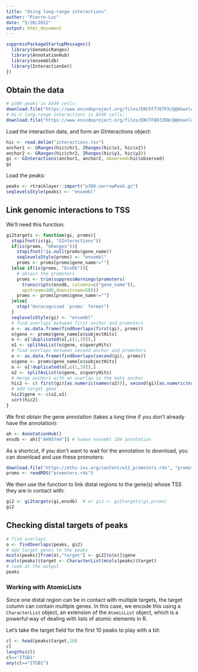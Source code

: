 ```yaml
---
title: "Using long-range interactions"
author: "Pierre-Luc"
date: "5/20/2022"
output: html_document
---
```


```r
suppressPackageStartupMessages({
  library(GenomicRanges)
  library(AnnotationHub)
  library(ensembldb)
  library(InteractionSet)
})
```

## Obtain the data

```r
# p300 peaks in A549 cells:
download.file("https://www.encodeproject.org/files/ENCFF776TFX/@@download/ENCFF776TFX.bed.gz", "p300.narrowPeak.gz")
# Hi-C long-range interactions in A549 cells:
download.file("https://www.encodeproject.org/files/ENCFF803ZOW/@@download/ENCFF803ZOW.tsv", "interactions.tsv")
```

Load the interaction data, and form an GInteractions object:

```r
hic <- read.delim("interactions.tsv")
anchor1 <- GRanges(hic$chr1, IRanges(hic$x1, hic$x2))
anchor2 <- GRanges(hic$chr2, IRanges(hic$y1, hic$y2))
gi <- GInteractions(anchor1, anchor2, observed=hic$observed)
gi
```

Load the peaks:

```r
peaks <- rtracklayer::import("p300.narrowPeak.gz")
seqlevelsStyle(peaks) <- "ensembl"
```

## Link genomic interactions to TSS

We'll need this function:

```r
gi2targets <- function(gi, proms){
  stopifnot(is(gi, "GInteractions"))
  if(is(proms, "GRanges")){
    stopifnot(!is.null(proms$gene_name))
    seqlevelsStyle(proms) <- "ensembl"
    proms <- proms[proms$gene_name!=""]
  }else if(is(proms, "EnsDb")){
    # obtain the promoters
    proms <- trim(suppressWarnings(promoters(
      transcripts(ensdb, columns=c("gene_name")),
      upstream=100,downstream=50)))
    proms <- proms[proms$gene_name!=""]
  }else{
    stop("Unrecognized `proms` format")
  }
  seqlevelsStyle(gi) <- "ensembl"
  # find overlaps between first anchor and promoters
  o <- as.data.frame(findOverlaps(first(gi), proms))
  o$gene <- proms$gene_name[o$subjectHits]
  o <- o[!duplicated(o[,c(1,3)]),]
  o1 <- splitAsList(o$gene, o$queryHits)
  # find overlaps between second anchor and promoters
  o <- as.data.frame(findOverlaps(second(gi), proms))
  o$gene <- proms$gene_name[o$subjectHits]
  o <- o[!duplicated(o[,c(1,3)]),]
  o2 <- splitAsList(o$gene, o$queryHits)
  # merge anchors with an overlap in the mate anchor
  hic2 <- c( first(gi)[as.numeric(names(o2))], second(gi)[as.numeric(names(o1))] )
  # add target gene
  hic2$gene <- c(o2,o1)
  sort(hic2)
}
```

We first obtain the gene annotation (takes a long time if you don't already have the annotation):

```r
ah <- AnnotationHub()
ensdb <- ah[["AH95744"]] # human ensembl 104 annotation
```

As a shortcut, if you don't want to wait for the annotation to download, you can download and use these promoters:

```r
download.file("https://ethz-ins.org/content/w11_promoters.rds", "promoters.rds")
proms <- readRDS("promoters.rds")
```


We then use the function to link distal regions to the gene(s) whose TSS they are in contact with:

```r
gi2 <- gi2targets(gi,ensdb)  # or gi2 <- gi2targets(gi,proms)
gi2
```

## Checking distal targets of peaks

```r
# find overlaps
o <- findOverlaps(peaks, gi2)
# add target genes to the peaks
mcols(peaks)[from(o),"target"] <- gi2[to(o)]$gene
mcols(peaks)$target <- CharacterList(mcols(peaks)$target)
# look at the output
peaks
```
### Working with AtomicLists

Since one distal region can be in contact with multiple targets, the target column can contain multiple genes. In this case, we encode this using a `CharacterList` object, an extension of the `AtomicList` object, which is a powerful way of dealing with lists of atomic elements in R.

Let's take the target field for the first 10 peaks to play with a bit:

```r
cl <- head(peaks$target,10)
cl
lengths(cl)
cl=="ITGB1"
any(cl=="ITGB1")
```

